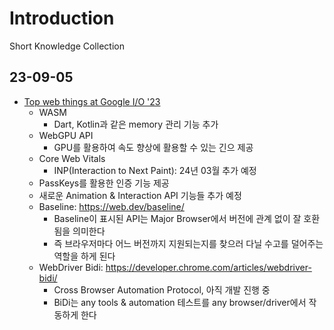 # Introduction

Short Knowledge Collection

## 23-09-05

- [Top web things at Google I/O '23](https://youtu.be/gkAYHomO5Hg?si=f-SNIKpWYz-Tsihp)
    - WASM
        - Dart, Kotlin과 같은 memory 관리 기능 추가
    - WebGPU API
        - GPU를 활용하여 속도 향상에 활용할 수 있는 긴으 제공
    - Core Web Vitals
        - INP(Interaction to Next Paint): 24년 03월 추가 예정
    - PassKeys를 활용한 인증 기능 제공
    - 새로운 Animation & Interaction API 기능들 추가 예정
    - Baseline: https://web.dev/baseline/
        - Baseline이 표시된 API는 Major Browser에서 버전에 관계 없이 잘 호환됨을 의미한다
        - 즉 브라우저마다 어느 버전까지 지원되는지를 찾으러 다닐 수고를 덜어주는 역할을 하게 된다
    - WebDriver Bidi: https://developer.chrome.com/articles/webdriver-bidi/
        - Cross Browser Automation Protocol, 아직 개발 진행 중
        - BiDi는 any tools & automation 테스트를 any browser/driver에서 작동하게 한다